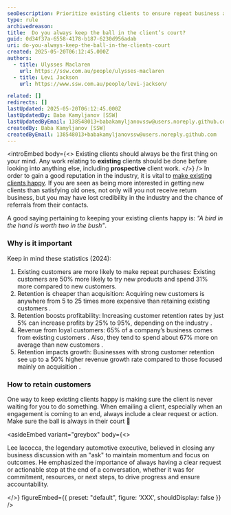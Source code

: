 ```yaml
---
seoDescription: Prioritize existing clients to ensure repeat business and maintain a strong industry reputation.
type: rule
archivedreason:
title: 	Do you always keep the ball in the client’s court?
guid: 0d34f37a-6558-4178-b187-6230d956adab
uri: do-you-always-keep-the-ball-in-the-clients-court
created: 2025-05-20T06:12:45.000Z
authors:
  - title: Ulysses Maclaren
    url: https://ssw.com.au/people/ulysses-maclaren
  - title: Levi Jackson
    url: https://www.ssw.com.au/people/levi-jackson/

related: []
redirects: []
lastUpdated: 2025-05-20T06:12:45.000Z
lastUpdatedBy: Baba Kamyljanov [SSW]
lastUpdatedByEmail: 138548013+babakamyljanovssw@users.noreply.github.com
createdBy: Baba Kamyljanov [SSW]
createdByEmail: 138548013+babakamyljanovssw@users.noreply.github.com
---
```


<introEmbed
  body={<>
Existing clients should always be the first thing on your mind. Any work relating to **existing** clients should be done before looking into anything else, including **prospective** client work.
  </>}
/>
In order to gain a good reputation in the industry, it is vital to [make existing clients happy](/rules-to-better-software-consultants-happy-clients). If you are seen as being more interested in getting new clients than satisfying old ones, not only will you not receive return business, but you may have lost credibility in the industry and the chance of referrals from their contacts.

A good saying pertaining to keeping your existing clients happy is: _"A bird in the hand is worth two in the bush"_.

### Why is it important

Keep in mind these statistics (2024):

1. Existing customers are more likely to make repeat purchases:
Existing customers are 50% more likely to try new products and spend 31% more compared to new customers.
2. Retention is cheaper than acquisition:
Acquiring new customers is anywhere from 5 to 25 times more expensive than retaining existing customers .
3. Retention boosts profitability:
Increasing customer retention rates by just 5% can increase profits by 25% to 95%, depending on the industry .
4. Revenue from loyal customers:
65% of a company’s business comes from existing customers . Also, they tend to spend about 67% more on average than new customers .
5. Retention impacts growth:
Businesses with strong customer retention see up to a 50% higher revenue growth rate compared to those focused mainly on acquisition .

### How to retain customers

One way to keep existing clients happy is making sure the client is never waiting for you to do something.
When emailing a client, especially when an engagement is coming to an end, always include a clear request or action. Make sure the ball is always in their court 🎾

<asideEmbed
  variant="greybox"
  body={<>
    
Lee Iacocca, the legendary automotive executive, believed in closing any business discussion with an "ask" to maintain momentum and focus on outcomes. He emphasized the importance of always having a clear request or actionable step at the end of a conversation, whether it was for commitment, resources, or next steps, to drive progress and ensure accountability.

  </>}
  figureEmbed={{
    preset: "default",
    figure: 'XXX',
    shouldDisplay: false
  }}
/>
